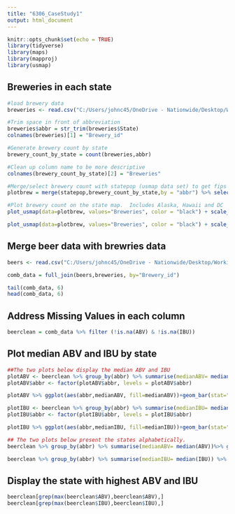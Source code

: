 ```yaml
---
title: "6306_CaseStudy1"
output: html_document
---
```


```r
knitr::opts_chunk$set(echo = TRUE)
library(tidyverse)
library(maps)
library(mapproj)
library(usmap)

```


## Breweries in each state
```r
#load brewery data
breweries <- read.csv("C:/Users/johnc45/OneDrive - Nationwide/Desktop/Working/SMU/6306 - Doing Data Science/Unit 8 and 9 Case Study 1/Breweries.csv")

#Trim space in front of abbreviation
breweries$abbr = str_trim(breweries$State)
colnames(breweries)[1] = "Brewery_id"

#Generate brewery count by state
brewery_count_by_state = count(breweries,abbr)

#Clean up column name to be more descriptive
colnames(brewery_count_by_state)[2] = "Breweries"

#Merge/select brewery count with statepop (usmap data set) to get fips for plot.
plotbrew = merge(statepop,brewery_count_by_state,by = "abbr") %>% select(fips, Breweries)

#Plot brewery count on the state map.  Includes Alaska, Hawaii and DC
plot_usmap(data=plotbrew, values="Breweries", color = "black") + scale_fill_continuous(name = " Brewery Count", label = scales::comma) + theme(legend.position = "right")

plot_usmap(data=plotbrew, values="Breweries", color = "black") + scale_fill_gradient(name = " Brewery Count", low = "yellow", high = "red") + theme(legend.position = "right")
```

## Merge beer data with brewries data
```r
beers <- read.csv("C:/Users/johnc45/OneDrive - Nationwide/Desktop/Working/SMU/6306 - Doing Data Science/Unit 8 and 9 Case Study 1/Beers.csv")

comb_data = full_join(beers,breweries, by="Brewery_id")

tail(comb_data, 6)
head(comb_data, 6)

```


## Address Missing Values in each column
```r
beerclean = comb_data %>% filter (!is.na(ABV) & !is.na(IBU))

```

## Plot median ABV and IBU by state
```r


##The two plots below display the median ABV and IBU 
plotABV <- beerclean %>% group_by(abbr) %>% summarise(medianABV= median(ABV)) %>% arrange(desc(medianABV)) 
plotABV$abbr <- factor(plotABV$abbr, levels = plotABV$abbr)

plotABV %>% ggplot(aes(abbr,medianABV, fill=medianABV))+geom_bar(stat="identity", width=.5)+ coord_cartesian(ylim=c(.03,.07)) + scale_fill_gradient(low = "yellow", high= "red")+ labs(title="Ordered Bar Chart", subtitle="Median ABV by State") + theme(axis.text.x = element_text(angle=65, vjust=.3)) 

plotIBU <- beerclean %>% group_by(abbr) %>% summarise(medianIBU= median(IBU)) %>% arrange(desc(medianIBU)) 
plotIBU$abbr <- factor(plotIBU$abbr, levels = plotIBU$abbr)

plotIBU %>% ggplot(aes(abbr,medianIBU, fill=medianIBU))+geom_bar(stat="identity", width=.5) + scale_fill_gradient(low = "yellow", high= "red")+ labs(title="Ordered Bar Chart", subtitle="Median IBU by State") + theme(axis.text.x = element_text(angle=65, vjust=.3)) 

## The two plots below present the states alphabetically.
beerclean %>% group_by(abbr) %>% summarise(medianABV= median(ABV))%>% ggplot(aes(abbr,medianABV, fill=medianABV))+geom_bar(stat="identity", width=.5)+ coord_cartesian(ylim=c(.03,.07)) + scale_fill_gradient(low = "yellow", high= "red")+ labs(title="Ordered Bar Chart", subtitle="Median ABV by State") + theme(axis.text.x = element_text(angle=65, vjust=.3)) 

beerclean %>% group_by(abbr) %>% summarise(medianIBU= median(IBU)) %>% ggplot(aes(abbr,medianIBU, fill=medianIBU))+geom_bar(stat="identity", width=.5) + scale_fill_gradient(low = "yellow", high= "red")+ labs(title="Ordered Bar Chart", subtitle="Median IBU by State") + theme(axis.text.x = element_text(angle=65, vjust=.3)) 

```

## Display the state with highest ABV and IBU
```r

beerclean[grep(max(beerclean$ABV),beerclean$ABV),]
beerclean[grep(max(beerclean$IBU),beerclean$IBU),]

```